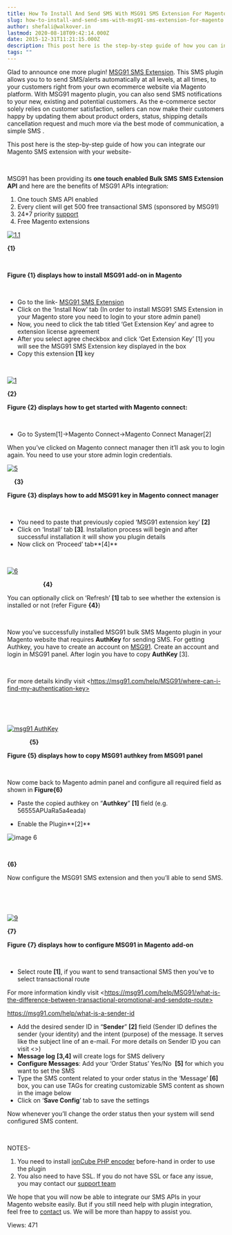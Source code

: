 ```yaml
---
title: How To Install And Send SMS With MSG91 SMS Extension For Magento
slug: how-to-install-and-send-sms-with-msg91-sms-extension-for-magento
author: shefali@walkover.in
lastmod: 2020-08-18T09:42:14.000Z
date: 2015-12-31T11:21:15.000Z
description: This post here is the step-by-step guide of how you can integrate our Magento SMS extension with your website. MSG91 has been providing its one touch enabled Bulk SMS
tags: ""
---
```


Glad to announce one more plugin! [MSG91 SMS Extension](https://msg91.com/sms-addons/). This SMS plugin allows you to to send SMS/alerts automatically at all levels, at all times, to your customers right from your own ecommerce website via Magento platform. With MSG91 magento plugin, you can also send SMS notifications to your new, existing and potential customers. As the e-commerce sector solely relies on customer satisfaction, sellers can now make their customers happy by updating them about product orders, status, shipping details cancellation request and much more via the best mode of communication, a simple SMS .


This post here is the step-by-step guide of how you can integrate our Magento SMS extension with your website-


 


MSG91 has been providing its **one touch enabled Bulk SMS** **SMS Extension API** and here are the benefits of MSG91 APIs integration:


1. One touch SMS API enabled
2. Every client will get 500 free transactional SMS (sponsored by MSG91)
3. 24\*7 priority [support](mailto:Support@msg91.com)
4. Free Magento extensions



[![1.1](https://images-msg91.s3.ap-south-1.amazonaws.com/content/images/wordpress/2015/12/1.1.png)](https://images-msg91.s3.ap-south-1.amazonaws.com/content/images/wordpress/1.1.png)


**{1}**


 


**Figure {1} displays how to install MSG91 add-on in Magento**


 


* Go to the link- [MSG91 SMS Extension](https://www.magentocommerce.com/magento-connect/msg91-messaging-extension.html)
* Click on the ‘Install Now’ tab (In order to install MSG91 SMS Extension in your Magento store you need to login to your store admin panel)
* Now, you need to click the tab titled ‘Get Extension Key’ and agree to extension license agreement
* After you select agree checkbox and click ‘Get Extension Key’ [1] you will see the MSG91 SMS Extension key displayed in the box
* Copy this extension **[1]** key


 


[![1](https://images-msg91.s3.ap-south-1.amazonaws.com/content/images/wordpress/2015/12/1.jpg)](https://images-msg91.s3.ap-south-1.amazonaws.com/content/images/wordpress/1.jpg)


**{2}**


**Figure {2} displays how to get started with Magento connect:**


 


* Go to System[1]->Magento Connect->Magento Connect Manager[2]


When you’ve clicked on Magento connect manager then it’ll ask you to login again. You need to use your store admin login credentials.


[![5](https://images-msg91.s3.ap-south-1.amazonaws.com/content/images/wordpress/2015/12/5.jpg)](https://images-msg91.s3.ap-south-1.amazonaws.com/content/images/wordpress/5.jpg)


    **{3}**


**Figure {3} displays how to add MSG91 key in Magento connect manager**


 


* You need to paste that previously copied ‘MSG91 extension key’ **[2]**
* Click on ‘Install’ tab **[3]**. Installation process will begin and after successful installation it will show you plugin details
* Now click on ‘Proceed’ tab**[4]**


 


[![6](https://images-msg91.s3.ap-south-1.amazonaws.com/content/images/wordpress/2015/12/6.jpg)](https://images-msg91.s3.ap-south-1.amazonaws.com/content/images/wordpress/6.jpg)                                 


                     **{4}**


You can optionally click on ‘Refresh’ **[1]** tab to see whether the extension is installed or not (refer Figure **{4}**)


 


Now you’ve successfully installed MSG91 bulk SMS Magento plugin in your Magento website that requires **AuthKey** for sending SMS. For getting Authkey, you have to create an account on [MSG91](https://msg91.com/signup). Create an account and login in MSG91 panel. After login you have to copy **AuthKey** [3]. 


 


For more details kindly visit \<https://msg91.com/help/MSG91/where-can-i-find-my-authentication-key>


 


 


[![msg91 AuthKey](https://images-msg91.s3.ap-south-1.amazonaws.com/content/images/wordpress/2015/12/msg91-AuthKey.png)](https://images-msg91.s3.ap-south-1.amazonaws.com/content/images/wordpress/msg91-AuthKey.png)


             **{5}**


**Figure {5} displays how to copy MSG91 authkey from MSG91 panel**


 


Now come back to Magento admin panel and configure all required field as shown in **Figure{6}**


* Paste the copied authkey on “**Authkey**” **[1]** field (e.g. 56555APUaRa5a4eada)


* Enable the Plugin**[2]**


![image 6](https://images-msg91.s3.ap-south-1.amazonaws.com/content/images/wordpress/2015/12/image-6.png)


     


**{6}**


Now configure the MSG91 SMS extension and then you’ll able to send SMS.


 


 


[![9](https://images-msg91.s3.ap-south-1.amazonaws.com/content/images/wordpress/2015/12/9.jpg)](https://images-msg91.s3.ap-south-1.amazonaws.com/content/images/wordpress/9.jpg)


**{7}**


**Figure {7} displays how to configure MSG91 in Magento add-on**


 


* Select route **[1]**, if you want to send transactional SMS then you’ve to select transactional route


For more information kindly visit \<https://msg91.com/help/MSG91/what-is-the-difference-between-transactional-promotional-and-sendotp-route>

https://msg91.com/help/what-is-a-sender-id
* Add the desired sender ID in “**Sender**” **[2]** field (Sender ID defines the sender (your identity) and the intent (purpose) of the message. It serves like the subject line of an e-mail. For more details on Sender ID you can visit \<>)
* **Message log** **[3,4]** will create logs for SMS delivery
* **Configure Messages**: Add your ‘Order Status’ Yes/No  **[5]** for which you want to set the SMS
* Type the SMS content related to your order status in the ‘Message’ **[6]** box, you can use TAGs for creating customizable SMS content as shown in the image below
* Click on ‘**Save Config**’ tab to save the settings


Now whenever you’ll change the order status then your system will send configured SMS content.


 


NOTES-


1. You need to install [ionCube PHP encoder](https://www.ioncube.com/) before-hand in order to use the plugin
2. You also need to have SSL. If you do not have SSL or face any issue, you may contact our [support team](https://msg91.com/help/how-can-i-contact-support)


We hope that you will now be able to integrate our SMS APIs in your Magento website easily. But if you still need help with plugin integration, feel free to [contact](https://msg91.com/contact-us) us. We will be more than happy to assist you.


 Views: 471


